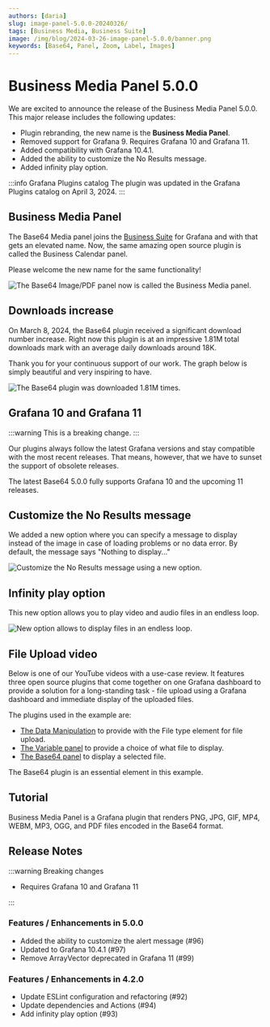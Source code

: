 ```yaml
---
authors: [daria]
slug: image-panel-5.0.0-20240326/
tags: [Business Media, Business Suite]
image: /img/blog/2024-03-26-image-panel-5.0.0/banner.png
keywords: [Base64, Panel, Zoom, Label, Images]
---
```



# Business Media Panel 5.0.0

We are excited to announce the release of the Business Media Panel 5.0.0. This major release includes the following updates:

- Plugin rebranding, the new name is the **Business Media Panel**.
- Removed support for Grafana 9. Requires Grafana 10 and Grafana 11.
- Added compatibility with Grafana 10.4.1.
- Added the ability to customize the No Results message.
- Added infinity play option.

:::info Grafana Plugins catalog
The plugin was updated in the Grafana Plugins catalog on April 3, 2024.
:::

<Shorts id="0jqJPxRN3QU" title="Business Media panel 5.0.0 for Grafana." />

## Business Media Panel

The Base64 Media panel joins the [Business Suite](/plugins/) for Grafana and with that gets an elevated name. Now, the same amazing open source plugin is called the Business Calendar panel.

Please welcome the new name for the same functionality!

<Image
  title="The Base64 Image/PDF panel now is called the Business Media panel."
  src="/img/blog/2024-03-26-image-panel-5.0.0/new-name.png"
/>

## Downloads increase

On March 8, 2024, the Base64 plugin received a significant download number increase. Right now this plugin is at an impressive 1.81M total downloads mark with an average daily downloads around 18K.

Thank you for your continuous support of our work. The graph below is simply beautiful and very inspiring to have.

<Image
  title="The Base64 plugin was downloaded 1.81M times."
  src="/img/blog/2024-03-26-image-panel-5.0.0/downloads.png"
/>

## Grafana 10 and Grafana 11

:::warning
This is a breaking change.
:::

Our plugins always follow the latest Grafana versions and stay compatible with the most recent releases. That means, however, that we have to sunset the support of obsolete releases.

The latest Base64 5.0.0 fully supports Grafana 10 and the upcoming 11 releases.

## Customize the No Results message

We added a new option where you can specify a message to display instead of the image in case of loading problems or no data error. By default, the message says "Nothing to display..."

<Image
  title="Customize the No Results message using a new option."
  src="/img/blog/2024-03-26-image-panel-5.0.0/nothing.png"
/>

## Infinity play option

This new option allows you to play video and audio files in an endless loop.

<Image
  title="New option allows to display files in an endless loop."
  src="/img/blog/2024-03-26-image-panel-5.0.0/infinity.png"
/>

## File Upload video

Below is one of our YouTube videos with a use-case review. It features three open source plugins that come together on one Grafana dashboard to provide a solution for a long-standing task - file upload using a Grafana dashboard and immediate display of the uploaded files.

The plugins used in the example are:

- [The Data Manipulation](/plugins/business-forms/) to provide with the File type element for file upload.
- [The Variable panel](/plugins/volkovlabs-variable-panel/) to provide a choice of what file to display.
- [The Base64 panel](/plugins/volkovlabs-image-panel/) to display a selected file.

The Base64 plugin is an essential element in this example.

<Youtube id="V4Sza0uDQNs" title="File Upload using Grafana dashboard." />

<GettingStarted />

## Tutorial

Business Media Panel is a Grafana plugin that renders PNG, JPG, GIF, MP4, WEBM, MP3, OGG, and PDF files encoded in the Base64 format.

<Youtube
  id="hLMtsCWPOg8"
  title="Display images and PDF on Grafana using Business Media panel."
/>

## Release Notes

:::warning Breaking changes

- Requires Grafana 10 and Grafana 11

:::

### Features / Enhancements in 5.0.0

- Added the ability to customize the alert message (#96)
- Updated to Grafana 10.4.1 (#97)
- Remove ArrayVector deprecated in Grafana 11 (#99)

### Features / Enhancements in 4.2.0

- Update ESLint configuration and refactoring (#92)
- Update dependencies and Actions (#94)
- Add infinity play option (#93)

<Feedback />
